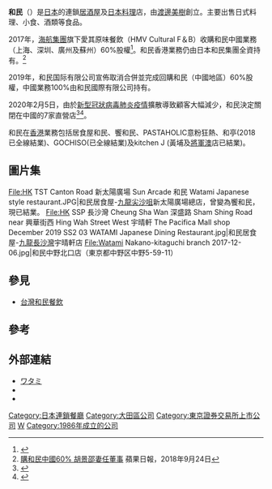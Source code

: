 {{Merge from|台灣和民餐飲|discuss=Talk:和民#请求与台灣和民餐飲合并|time=2020-07-06T03:34:06+00:00}}
{{Infobox Company 
| company_name = 和民股份有限公司<br />{{lang|ja|ワタミ株式会社}} 
| company_name_en = Watami Co., Ltd. 
| company_slogan = 
| company_logo = [[File:WATAMI_LOGO.gif|100px]]
| company_type = 上市公司（{{tyo|7522}}） 
| foundation = 1986年5月 
| location = {{日本}}[[東京都|東京都]][[大田區|大田區]]羽田丁目1號3號 
| area_served =[[日本|日本]]<br />[[香港|香港]]<br />[[中國|中國]]<br />[[台灣|台灣]] 
| founder = [[渡邊美樹|渡邊美樹]]
| industry = [[餐廳|餐廳]]         
| num_employees = 日本（全職約3600名，兼職約9800名）<br/>香港（全職約400名，兼職約350名）<br/>深圳（逾100名）
| revenue = 
| operating profit=
| products = 日式料理<br />日式小食<br />酒類等食品 
| subsid =  [[台灣和民餐飲|台灣和民餐飲]]
| homepage = {{JPN}}<br />[http://www.watami.co.jp www.watami.co.jp] <br />{{CHN}}<br />[http://www.watami.com.cn/ www.watami.com.cn] <br />{{HK}}<br />[http://www.watami.com.hk/ www.watami.com.hk]
}}
'''和民'''（{{Lang-ja|ワタミ}}）是[[日本|日本]]的連鎖[[居酒屋|居酒屋]]及[[日本料理|日本料理]]店，由[[渡邊美樹|渡邊美樹]]創立。主要出售日式料理、小食、酒類等食品。

2017年，[[海航集團|海航集團]]旗下愛其原味餐飲（HMV Cultural F＆B）收購和民中國業務（上海、深圳、廣州及蘇州）60%股權<ref>{{Cite web|title=日本居酒屋「和民」要在中國開加盟店|url=https://zh.cn.nikkei.com/industry/tradingretail/22110-20161031.html|date=2016-10-31|accessdate=2020-02-16|work=日經中文網|archive-date=2020-02-16|archive-url=https://web.archive.org/web/20200216123304/https://zh.cn.nikkei.com/industry/tradingretail/22110-20161031.html|dead-url=no}}</ref>。和民香港業務仍由日本和民集團全資持有。<ref>[https://hk.finance.appledaily.com/finance/daily/article/20180924/20506960 購和民中國60% 胡景邵妻任董事] {{Wayback|url=https://hk.finance.appledaily.com/finance/daily/article/20180924/20506960 |date=20190605160522 }} 蘋果日報，2018年9月24日</ref>

2019年，和民国际有限公司宣佈取消合併並完成回購和民（中國地區）60%股權，中國業務100%由和民國際有限公司持有。

2020年2月5日，由於[[2019新型冠狀病毒疫情|新型冠狀病毒肺炎疫情]]擴散導致顧客大幅減少，和民決定關閉在中國的7家直營店<ref>{{Cite web|title=和民因新型肺炎導致顧客銳減決定退出中國|url=https://tchina.kyodonews.net/news/2020/02/b902071ec556.html|accessdate=2020-02-16|date=2020-02-05|work=共同社|archive-url=https://web.archive.org/web/20200216123259/https://tchina.kyodonews.net/news/2020/02/b902071ec556.html|archive-date=2020-02-16|dead-url=yes}}</ref><ref>{{Cite web|title=「最性感的中餐廳」難抵疫情！米其林粵菜Hakkasan退出大陸市場｜東森財經新聞|url=https://fnc.ebc.net.tw/fncnews/world/118022|accessdate=2021-02-25|work=東森財經新聞|language=zh-hant}}</ref>。

和民在[[香港|香港]]業務包括居食屋和民、饗和民、PASTAHOLIC意粉狂熱、和亭(2018 已全線結業)、GOCHISO(已全線結業)及kitchen J (黃埔及[[將軍澳|將軍澳]]店已結業)。

==圖片集==
<gallery>
File:HK TST Canton Road 新太陽廣場 Sun Arcade 和民 Watami Japanese style restaurant.JPG|和民居食屋-[[九龍|九龍]][[尖沙咀|尖沙咀]]新太陽廣場總店，曾變為饗和民，現已結業。
File:HK SSP 長沙灣 Cheung Sha Wan 深盛路 Sham Shing Road near 興華街西 Hing Wah Street West 宇晴軒 The Pacifica Mall shop December 2019 SS2 03 WATAMI Japanese Dining Restaurant.jpg|和民居食屋-[[九龍|九龍]][[長沙灣|長沙灣]]宇晴軒店
File:Watami Nakano-kitaguchi branch 2017-12-06.jpg|和民中野北口店（東京都中野区中野5-59-11）
</gallery>

==參見==
*[[台灣和民餐飲|台灣和民餐飲]]

==參考==
{{reflist}}

==外部連結==
{{Commons|Category:Watami Co}}
* [https://www.watami.co.jp/ ワタミ] {{Wayback|url=https://www.watami.co.jp/ |date=20210605181711 }}
* {{facebook|watamigroup|ワタミ WATAMI}}
* {{Instagram|watami_cookingkit|ワタミの宅食 お料理キット}}

{{DEFAULTSORT:Watami}}
[[Category:日本連鎖餐廳|Category:日本連鎖餐廳]]
[[Category:大田區公司|Category:大田區公司]]
[[Category:東京證券交易所上市公司|Category:東京證券交易所上市公司]]
[[Category:日本控股公司|W]]
[[Category:1986年成立的公司|Category:1986年成立的公司]]